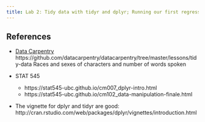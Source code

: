 ```yaml
---
title: Lab 2: Tidy data with tidyr and dplyr; Running our first regression
---
```


## References

- [Data Carpentry](http://datacarpentry.org/) https://github.com/datacarpentry/datacarpentry/tree/master/lessons/tidy-data Races and sexes of characters and number of words spoken
- STAT 545

    - https://stat545-ubc.github.io/cm007_dplyr-intro.html
	- https://stat545-ubc.github.io/cm102_data-manipulation-finale.html

- The vignette for dplyr and tidyr are good: http://cran.rstudio.com/web/packages/dplyr/vignettes/introduction.html





